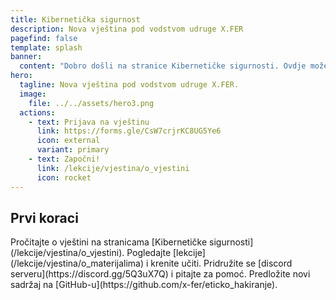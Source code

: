 ```yaml
---
title: Kibernetička sigurnost
description: Nova vještina pod vodstvom udruge X.FER
pagefind: false
template: splash
banner:
  content: "Dobro došli na stranice Kibernetičke sigurnosti. Ovdje možete pronaći sve informacije o vještini, lekcije i materijale za učenje!"
hero:
  tagline: Nova vještina pod vodstvom udruge X.FER.
  image:
    file: ../../assets/hero3.png
  actions:
    - text: Prijava na vještinu
      link: https://forms.gle/CsW7crjrKC8UG5Ye6
      icon: external
      variant: primary
    - text: Započni!
      link: /lekcije/vjestina/o_vjestini
      icon: rocket
---
```



## Prvi koraci

<CardGrid stagger>
	<Card title="Informacije o predmetu" icon="document">
		Pročitajte o vještini na stranicama [Kibernetičke sigurnosti](/lekcije/vjestina/o_vjestini).
	</Card>
	<Card title="Krenite učiti" icon="open-book">
		Pogledajte [lekcije](/lekcije/vjestina/o_materijalima) i krenite učiti.
	</Card>
	<Card title="Pridružite se discord serveru" icon="discord">
		Pridružite se [discord serveru](https://discord.gg/5Q3uX7Q) i pitajte za pomoć.
	</Card>
	<Card title="Izmjenite sadržaj" icon="github">
		Predložite novi sadržaj na [GitHub-u](https://github.com/x-fer/eticko_hakiranje).
	</Card>
</CardGrid>

